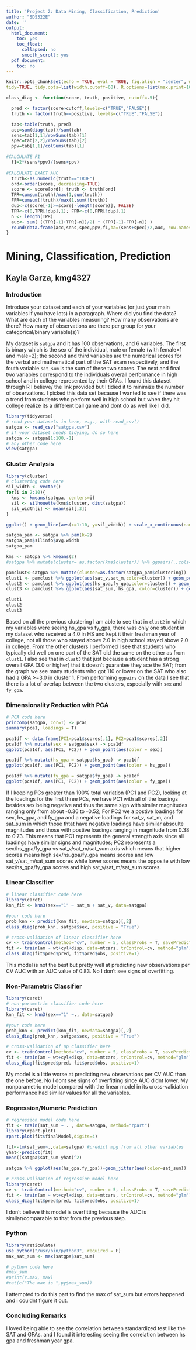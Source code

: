 ```yaml
---
title: 'Project 2: Data Mining, Classification, Prediction'
author: "SDS322E"
date: ''
output:
  html_document:
    toc: yes
    toc_float:
      collapsed: no
      smooth_scroll: yes
  pdf_document:
    toc: no
---
```


```r
knitr::opts_chunk$set(echo = TRUE, eval = TRUE, fig.align = "center", warning = F, message = F,
tidy=TRUE, tidy.opts=list(width.cutoff=60), R.options=list(max.print=100))

class_diag <- function(score, truth, positive, cutoff=.5){

  pred <- factor(score>cutoff,levels=c("TRUE","FALSE"))
  truth <- factor(truth==positive, levels=c("TRUE","FALSE"))

  tab<-table(truth, pred)
  acc=sum(diag(tab))/sum(tab)
  sens=tab[1,1]/rowSums(tab)[1]
  spec=tab[2,2]/rowSums(tab)[2]
  ppv=tab[1,1]/colSums(tab)[1]

#CALCULATE F1
  f1=2*(sens*ppv)/(sens+ppv)
  
#CALCULATE EXACT AUC
  truth<-as.numeric(truth=="TRUE")
  ord<-order(score, decreasing=TRUE)
  score <- score[ord]; truth <- truth[ord]
  TPR=cumsum(truth)/max(1,sum(truth))
  FPR=cumsum(!truth)/max(1,sum(!truth))
  dup<-c(score[-1]>=score[-length(score)], FALSE)
  TPR<-c(0,TPR[!dup],1); FPR<-c(0,FPR[!dup],1)
  n <- length(TPR)
  auc<- sum( ((TPR[-1]+TPR[-n])/2) * (FPR[-1]-FPR[-n]) )
  round(data.frame(acc,sens,spec,ppv,f1,ba=(sens+spec)/2,auc, row.names = "Metrics"),4)
}
```

# Mining, Classification, Prediction

## Kayla Garza, kmg4327

### Introduction 

Introduce your dataset and each of your variables (or just your main variables if you have lots) in a paragraph. Where did you find the data? What are each of the variables measuring? How many observations are there? How many of observations are there per group for your categorical/binary variable(s)?

My dataset is `satgpa` and it has 100 observations, and 6 variables. The first is binary which is the sex of the individual, male or female (with female=1 and male=2); the second and third variables are the numerical scores for the verbal and mathematical part of the SAT exam respectively, and the fouth variable `sat_sum` is the sum of these two scores. The next and final two variables correspond to the individuals overall performance in high school and in college represented by their GPAs. I found this dataset through R I believe/ the link provided but I tidied it to minimize the number of observations. I picked this data set because I wanted to see if there was a trend from students who perform well in high school but when they hit college realize its a different ball game and dont do as well like I did.

```R
library(tidyverse)
# read your datasets in here, e.g., with read_csv()
satgpa <- read_csv("satgpa.csv")
# if your dataset needs tidying, do so here
satgpa <- satgpa[1:100,-1]
# any other code here
view(satgpa)
```

### Cluster Analysis

```R
library(cluster)
# clustering code here
sil_width <- vector()
for(i in 2:10){
  kms <- kmeans(satgpa, centers=i)
  sil <- silhouette(kms$cluster, dist(satgpa))
  sil_width[i] <- mean(sil[,3])
}

ggplot() + geom_line(aes(x=1:10, y=sil_width)) + scale_x_continuous(name = "k", breaks = 1:10)

satgpa_pam <- satgpa %>% pam(k=2)
satgpa_pam$silinfo$avg.width
satgpa_pam

kms <- satgpa %>% kmeans(2) 
#satgpa %>% mutate(cluster= as.factor(kms$cluster)) %>% ggpairs(.,cols=1:6, aes(color = cluster))

pamclust<-satgpa %>% mutate(cluster=as.factor(satgpa_pam$clustering)) 
clust1 <- pamclust %>% ggplot(aes(sat_v,sat_m,color=cluster)) + geom_point()
clust2 <- pamclust %>% ggplot(aes(hs_gpa,fy_gpa,color=cluster)) + geom_point()
clust3 <- pamclust %>% ggplot(aes(sat_sum, hs_gpa, color=cluster)) + geom_point()

clust1
clust2
clust3
```

Based on all the previous clustering I am able to see that in `clust2` in which my variables were seeing hs_gpa vs fy_gpa, there was only one student in my dataset who received a 4.0 in HS and kept it their freshman year of college, not all those who stayed above 2.0 in high school stayed above 2.0 in college. From the other clusters I performed I see that students who typically did well on one part of the SAT did the same on the other as from `clust1`. I also see that in `clust3` that just because a student has a strong overall GPA (3.0 or higher) that it doesn't guarantee they ace the SAT; from the graph we see many students who got 110 or lower on the SAT who also had a GPA >=3.0 in cluster 1. From performing `ggpairs` on the data I see that there is a lot of overlap between the two clusters, especially with `sex` and `fy_gpa`.
    
    
### Dimensionality Reduction with PCA

```R
# PCA code here
princomp(satgpa, cor=T) -> pca1
summary(pca1, loadings = T)

pca1df <- data.frame(PC1=pca1$scores[,1], PC2=pca1$scores[,2])
pca1df %>% mutate(sex = satgpa$sex) -> pca1df
ggplot(pca1df, aes(PC1, PC2)) + geom_point(aes(color = sex))

pca1df %>% mutate(hs_gpa = satgpa$hs_gpa) -> pca1df
ggplot(pca1df, aes(PC1, PC2)) + geom_point(aes(color = hs_gpa))

pca1df %>% mutate(fy_gpa = satgpa$fy_gpa) -> pca1df
ggplot(pca1df, aes(PC1, PC2)) + geom_point(aes(color = fy_gpa))
```

If I keeping PCs greater than 100% total variation (PC1 and PC2), looking at the loadings for the first three PCs, we have PC1 with all of the loadings besides sex being negative and thus the same sign with similar magnitudes ranging only from about -0.36 to -0.52; For PC2 we a postive loadings for sex, hs_gpa, and fy_gpa and a negative loadings for sat_v, sat_m, and sat_sum in which those thtat have negative loadings have similar absoulte magnitudes and those with postive loadings ranging in magnitude from 0.38 to 0.73. This means that PC1 represents the general strength axis since all loadings have similar signs and magnitudes; PC2 represents a sex/hs_gpa/fy_gpa vs sat_v/sat_m/sat_sum axis which means that higher scores means high sex/hs_gpa/fy_gpa means scores and low sat_v/sat_m/sat_sum scores while lower scores means the opposite with low sex/hs_gpa/fy_gpa scores and high sat_v/sat_m/sat_sum scores.

###  Linear Classifier

```R
# linear classifier code here
library(caret)
knn_fit <- knn3(sex=="1" ~ sat_m + sat_v, data=satgpa)

#your code here
prob_knn <- predict(knn_fit, newdata=satgpa)[,2]
class_diag(prob_knn, satgpa$sex, positive = "True")


```

```R
# cross-validation of linear classifier here
cv <- trainControl(method="cv", number = 5, classProbs = T, savePredictions = T)
fit <- train(am ~ wt+cyl+disp, data=mtcars, trControl=cv, method="glm")
class_diag(fit$pred$pred, fit$pred$obs, positive=1)
```

This model is not the best but pretty well at predicting new observations per CV AUC with an AUC value of 0.83. No I don't see signs of overfitting.

### Non-Parametric Classifier

```R
library(caret)
# non-parametric classifier code here
library(caret)
knn_fit <- knn3(sex=="1" ~., data=satgpa)

#your code here
prob_knn <- predict(knn_fit, newdata=satgpa)[,2]
class_diag(prob_knn, satgpa$sex, positive = "True")

```

```R
# cross-validation of np classifier here
cv <- trainControl(method="cv", number = 5, classProbs = T, savePredictions = T)
fit <- train(am ~ wt+cyl+disp, data=mtcars, trControl=cv, method="glm")
class_diag(fit$pred$pred, fit$pred$obs, positive=1)
```

My model is a little worse at predicting new observations per CV AUC than the one before. No I dont see signs of overfitting since AUC didnt lower. My nonparametric model compared with the linear model in its cross-validation performance had similar values for all the variables.


### Regression/Numeric Prediction

```R
# regression model code here
fit <- train(sat_sum ~ . , data=satgpa, method="rpart")
library(rpart.plot)
rpart.plot(fit$finalModel,digits=4)

fit<-lm(sat_sum~.,data=satgpa) #predict mpg from all other variables
yhat<-predict(fit)
mean((satgpa$sat_sum-yhat)^2)

satgpa %>% ggplot(aes(hs_gpa,fy_gpa))+geom_jitter(aes(color=sat_sum))
```

```R
# cross-validation of regression model here
library(caret)
cv <- trainControl(method="cv", number = 5, classProbs = T, savePredictions = T)
fit <- train(am ~ wt+cyl+disp, data=mtcars, trControl=cv, method="glm")
class_diag(fit$pred$pred, fit$pred$obs, positive=1)
```

I don't believe this model is overfitting because the AUC is similar/comparable to that from the previous step.

### Python 

```R
library(reticulate)
use_python("/usr/bin/python3", required = F)
max_sat_sum <- max(satgpa$sat_sum)

```

```python
# python code here
#max_sum
#print(r.max, max)
#cat(c("The max is ",py$max_sum))
```

I attempted to do this part to find the max of sat_sum but errors happened and i couldnt figure it out.

### Concluding Remarks

I loved being able to see the correlation between standardized test like the SAT and GPAs. and I found it interesting seeing the correlation between hs gpa and freshman year gpa.





